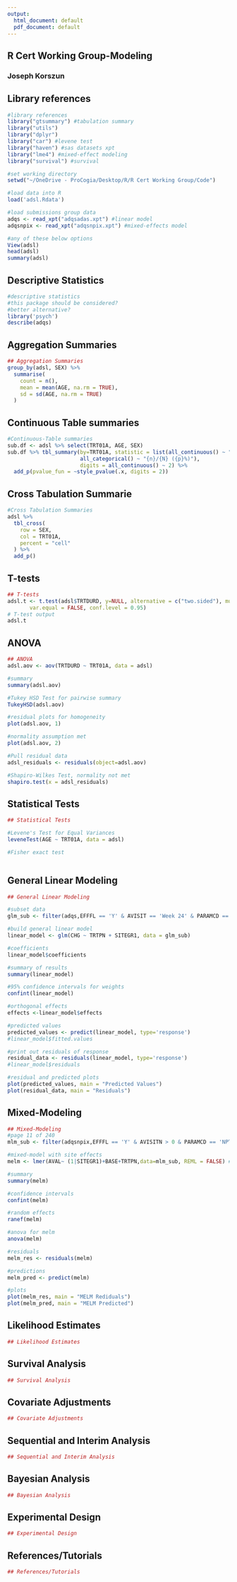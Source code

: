 ```yaml
---
output:
  html_document: default
  pdf_document: default
---
```

## R Cert Working Group-Modeling
### Joseph Korszun

## Library references
```r
#library references
library("gtsummary") #tabulation summary
library("utils") 
library("dplyr")
library("car") #levene test
library("haven") #sas datasets xpt
library("lme4") #mixed-effect modeling
library("survival") #survival

#set working directory
setwd("~/OneDrive - ProCogia/Desktop/R/R Cert Working Group/Code")

#load data into R
load('adsl.Rdata')

#load submissions group data 
adqs <- read_xpt("adqsadas.xpt") #linear model
adqsnpix <- read_xpt("adqsnpix.xpt") #mixed-effects model

#any of these below options 
View(adsl)
head(adsl)
summary(adsl)


```

## Descriptive Statistics
```r
#descriptive statistics
#this package should be considered?
#better alternative?
library('psych')
describe(adqs)

```

## Aggregation Summaries
```r
## Aggregation Summaries
group_by(adsl, SEX) %>%
  summarise(
    count = n(),
    mean = mean(AGE, na.rm = TRUE),
    sd = sd(AGE, na.rm = TRUE)
  )

```

## Continuous Table summaries
```r
#Continuous-Table summaries
sub.df <- adsl %>% select(TRT01A, AGE, SEX)
sub.df %>% tbl_summary(by=TRT01A, statistic = list(all_continuous() ~ "{mean} ({sd})",
                       all_categorical() ~ "{n}/{N} ({p}%)"),
                       digits = all_continuous() ~ 2) %>%
  add_p(pvalue_fun = ~style_pvalue(.x, digits = 2))
```

## Cross Tabulation Summarie
```r
#Cross Tabulation Summaries
adsl %>%
  tbl_cross(
    row = SEX,
    col = TRT01A,
    percent = "cell"
  ) %>%
  add_p()
```

## T-tests
```r
## T-tests
adsl.t <- t.test(adsl$TRTDURD, y=NULL, alternative = c("two.sided"), mu=0, paired=FALSE,
       var.equal = FALSE, conf.level = 0.95)
# T-test output
adsl.t
```

## ANOVA
```r
## ANOVA
adsl.aov <- aov(TRTDURD ~ TRT01A, data = adsl)

#summary
summary(adsl.aov)

#Tukey HSD Test for pairwise summary
TukeyHSD(adsl.aov)

#residual plots for homogeneity 
plot(adsl.aov, 1)

#normality assumption met
plot(adsl.aov, 2)

#Pull residual data
adsl_residuals <- residuals(object=adsl.aov)

#Shapiro-Wilkes Test, normality not met
shapiro.test(x = adsl_residuals)
```

## Statistical Tests
```r
## Statistical Tests

#Levene's Test for Equal Variances
leveneTest(AGE ~ TRT01A, data = adsl)

#Fisher exact test



```

## General Linear Modeling
```r
## General Linear Modeling

#subset data
glm_sub <- filter(adqs,EFFFL == 'Y' & AVISIT == 'Week 24' & PARAMCD == 'ACTOT') 

#build general linear model  
linear_model <- glm(CHG ~ TRTPN + SITEGR1, data = glm_sub)

#coefficients
linear_model$coefficients

#summary of results
summary(linear_model)

#95% confidence intervals for weights 
confint(linear_model)

#orthogonal effects 
effects <-linear_model$effects

#predicted values 
predicted_values <- predict(linear_model, type='response')
#linear_model$fitted.values

#print out residuals of response
residual_data <- residuals(linear_model, type='response')
#linear_model$residuals

#residual and predicted plots
plot(predicted_values, main = "Predicted Values")
plot(residual_data, main = "Residuals")
```

## Mixed-Modeling
```r
## Mixed-Modeling
#page 11 of 240
mlm_sub <- filter(adqsnpix,EFFFL == 'Y' & AVISITN > 0 & PARAMCD == 'NPTOTMN' & ANL01FL=='Y') 

#mixed-model with site effects
melm <- lmer(AVAL~ (1|SITEGR1)+BASE+TRTPN,data=mlm_sub, REML = FALSE) #BASE dose for levels

#summary
summary(melm)

#confidence intervals
confint(melm)

#random effects
ranef(melm)

#anova for melm
anova(melm)

#residuals
melm_res <- residuals(melm)

#predictions
melm_pred <- predict(melm)

#plots
plot(melm_res, main = "MELM Rediduals")
plot(melm_pred, main = "MELM Predicted")


```

## Likelihood Estimates
```r
## Likelihood Estimates 


```

## Survival Analysis
```r
## Survival Analysis


```

## Covariate Adjustments
```r
## Covariate Adjustments


```

## Sequential and Interim Analysis
```r
## Sequential and Interim Analysis


```

## Bayesian Analysis
```r
## Bayesian Analysis


```

## Experimental Design
```r
## Experimental Design


```


## References/Tutorials
```r
## References/Tutorials




```



